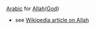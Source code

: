 [[Arabic]] for [[Allah]]([[God]])
*see [http://en.wikipedia.org/wiki/Allah Wikipedia article on Allah]